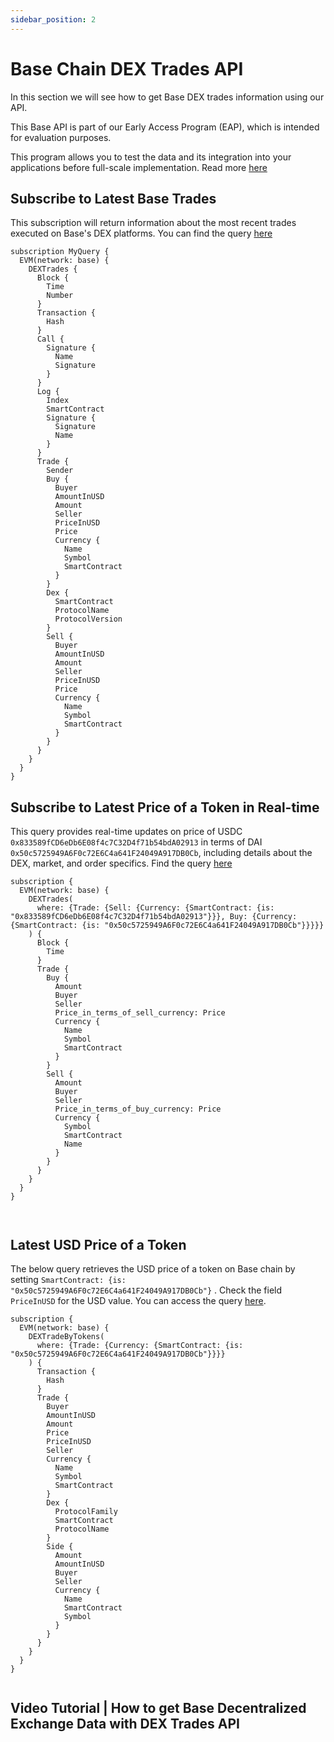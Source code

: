 ```yaml
---
sidebar_position: 2
---
```


# Base Chain DEX Trades API

In this section we will see how to get Base DEX trades information using our API.

This Base API is part of our Early Access Program (EAP), which is intended for evaluation purposes.

This program allows you to test the data and its integration into your applications before full-scale implementation. Read more [here](https://docs.bitquery.io/docs/graphql/dataset/EAP/)

<head>
<meta name="title" content="How to Get Base Decentralized Exchange Data with Base DEX Trades API"/>
<meta name="description" content="Get on-chain data of any Base based DEX through our DEX Trades API."/>
<meta name="keywords" content="Base DEX Trades api,Base DEX Trades python api,Base DEX Trades token api,Base Dex NFT api, DEX Trades scan api, DEX Trades api, DEX Trades api docs, DEX Trades crypto api, DEX Trades blockchain api,Base network api, Base web3 api"/>
<meta name="robots" content="index, follow"/>
<meta http-equiv="Content-Type" content="text/html; charset=utf-8"/>
<meta name="language" content="English"/>

<!-- Open Graph / Facebook -->

<meta property="og:type" content="website" />
<meta
  property="og:title"
  content="How to Get Base Decentralized Exchange Data with Base DEX Trades API"
/>
<meta
  property="og:description"
  content="Get on-chain data of any Base based DEX through our DEX Trades API."
/>

<!-- Twitter -->

<meta property="twitter:card" content="summary_large_image" />
<meta property="twitter:title" content="How to Get Base Decentralized Exchange Data with Base DEX Trades API" />
<meta property="twitter:description" content="Get on-chain data of any Base based DEX through our DEX Trades API." />
</head>


## Subscribe to Latest Base Trades

This subscription will return information about the most recent trades executed on Base's DEX platforms.
You can find the query [here](https://ide.bitquery.io/subscribe-to-dex-trades-on-base)

```
subscription MyQuery {
  EVM(network: base) {
    DEXTrades {
      Block {
        Time
        Number
      }
      Transaction {
        Hash
      }
      Call {
        Signature {
          Name
          Signature
        }
      }
      Log {
        Index
        SmartContract
        Signature {
          Signature
          Name
        }
      }
      Trade {
        Sender
        Buy {
          Buyer
          AmountInUSD
          Amount
          Seller
          PriceInUSD
          Price
          Currency {
            Name
            Symbol
            SmartContract
          }
        }
        Dex {
          SmartContract
          ProtocolName
          ProtocolVersion
        }
        Sell {
          Buyer
          AmountInUSD
          Amount
          Seller
          PriceInUSD
          Price
          Currency {
            Name
            Symbol
            SmartContract
          }
        }
      }
    }
  }
}
```

## Subscribe to Latest Price of a Token in Real-time

This query provides real-time updates on price of USDC `0x833589fCD6eDb6E08f4c7C32D4f71b54bdA02913` in terms of DAI `0x50c5725949A6F0c72E6C4a641F24049A917DB0Cb`, including details about the DEX, market, and order specifics. Find the query [here](https://ide.bitquery.io/Price-of-USDC-in-terms-of-DAI-on-Base-network#)

```
subscription {
  EVM(network: base) {
    DEXTrades(
      where: {Trade: {Sell: {Currency: {SmartContract: {is: "0x833589fCD6eDb6E08f4c7C32D4f71b54bdA02913"}}}, Buy: {Currency: {SmartContract: {is: "0x50c5725949A6F0c72E6C4a641F24049A917DB0Cb"}}}}}
    ) {
      Block {
        Time
      }
      Trade {
        Buy {
          Amount
          Buyer
          Seller
          Price_in_terms_of_sell_currency: Price
          Currency {
            Name
            Symbol
            SmartContract
          }
        }
        Sell {
          Amount
          Buyer
          Seller
          Price_in_terms_of_buy_currency: Price
          Currency {
            Symbol
            SmartContract
            Name
          }
        }
      }
    }
  }
}



```

## Latest USD Price of a Token

The below query retrieves the USD price of a token on Base chain by setting `SmartContract: {is: "0x50c5725949A6F0c72E6C4a641F24049A917DB0Cb"}` . Check the field `PriceInUSD` for the USD value. You can access the query [here](https://ide.bitquery.io/Get-latest-price-of-DAI-in-USD-on-Base#).

```
subscription {
  EVM(network: base) {
    DEXTradeByTokens(
      where: {Trade: {Currency: {SmartContract: {is: "0x50c5725949A6F0c72E6C4a641F24049A917DB0Cb"}}}}
    ) {
      Transaction {
        Hash
      }
      Trade {
        Buyer
        AmountInUSD
        Amount
        Price
        PriceInUSD
        Seller
        Currency {
          Name
          Symbol
          SmartContract
        }
        Dex {
          ProtocolFamily
          SmartContract
          ProtocolName
        }
        Side {
          Amount
          AmountInUSD
          Buyer
          Seller
          Currency {
            Name
            SmartContract
            Symbol
          }
        }
      }
    }
  }
}


```

## Video Tutorial | How to get Base Decentralized Exchange Data with DEX Trades API

<VideoPlayer url="https://www.youtube.com/watch?v=RJJAo0yDf18" />
